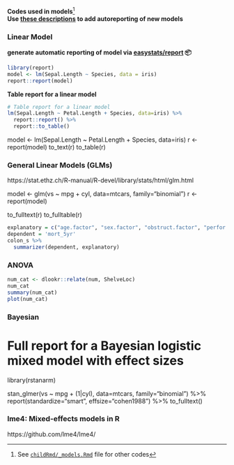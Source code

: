 **Codes used in models**^[See [`childRmd/_models.Rmd`](https://github.com/sbalci/histopathology-template/blob/master/childRmd/_models.Rmd) file for other codes]  
**Use [these descriptions](https://easystats.github.io/report/articles/supporting_new_models.html) to add autoreporting of new models**  


### Linear Model

**generate automatic reporting of model via [easystats/report](https://easystats.github.io/report/) 📦**

```r
library(report)
model <- lm(Sepal.Length ~ Species, data = iris)
report::report(model)
```

**Table report for a linear model**

```r
# Table report for a linear model
lm(Sepal.Length ~ Petal.Length + Species, data=iris) %>% 
  report::report() %>% 
  report::to_table()
```


model <- lm(Sepal.Length ~ Petal.Length + Species, data=iris)
r <- report(model)
to_text(r)
to_table(r)




### General Linear Models (GLMs)

https://stat.ethz.ch/R-manual/R-devel/library/stats/html/glm.html

model <- glm(vs ~ mpg + cyl, data=mtcars, family="binomial")
r <- report(model)

to_fulltext(r)
to_fulltable(r)




```r
explanatory = c("age.factor", "sex.factor", "obstruct.factor", "perfor.factor")
dependent = 'mort_5yr'
colon_s %>%
  summarizer(dependent, explanatory)
```


<!-- Where a multivariable model contains a subset of the variables specified in the full univariable set, this can be specified. -->

<!-- explanatory = c("age.factor", "sex.factor", "obstruct.factor", "perfor.factor") -->
<!-- explanatory.multi = c("age.factor", "obstruct.factor") -->
<!-- dependent = 'mort_5yr' -->
<!-- colon_s %>% -->
<!--   summarizer(dependent, explanatory, explanatory.multi) -->

<!-- Random effects. -->

<!-- e.g. lme4::glmer(dependent ~ explanatory + (1 | random_effect), family="binomial") -->

<!-- explanatory = c("age.factor", "sex.factor", "obstruct.factor", "perfor.factor") -->
<!-- explanatory.multi = c("age.factor", "obstruct.factor") -->
<!-- random.effect = "hospital" -->
<!-- dependent = 'mort_5yr' -->
<!-- colon_s %>% -->
<!--   summarizer(dependent, explanatory, explanatory.multi, random.effect) -->

<!-- metrics=TRUE provides common model metrics. -->

<!-- colon_s %>% -->
<!--   summarizer(dependent, explanatory, explanatory.multi,  metrics=TRUE) -->

<!-- Cox proportional hazards -->

<!-- e.g. survival::coxph(dependent ~ explanatory) -->

<!-- explanatory = c("age.factor", "sex.factor", "obstruct.factor", "perfor.factor") -->
<!-- dependent = "Surv(time, status)" -->

<!-- colon_s %>%  -->
<!-- 	summarizer(dependent, explanatory) -->

<!-- Rather than going all-in-one, any number of subset models can be manually added on to a summary.factorlist() table using summarizer.merge(). This is particularly useful when models take a long-time to run or are complicated. -->

<!-- Note requirement for glm.id=TRUE. fit2df is a subfunction extracting most common models to a dataframe. -->

<!-- explanatory = c("age.factor", "sex.factor", "obstruct.factor", "perfor.factor") -->
<!-- explanatory.multi = c("age.factor", "obstruct.factor") -->
<!-- random.effect = "hospital" -->
<!-- dependent = 'mort_5yr' -->

<!-- # Separate tables -->
<!-- colon_s %>% -->
<!--   summary.factorlist(dependent, explanatory, glm.id=TRUE) -> example.summary -->

<!-- colon_s %>% -->
<!--   glmuni(dependent, explanatory) %>% -->
<!--   fit2df(estimate.suffix=" (univariable)") -> example.univariable -->

<!-- colon_s %>% -->
<!--   glmmulti(dependent, explanatory) %>% -->
<!--   fit2df(estimate.suffix=" (multivariable)") -> example.multivariable -->


<!-- colon_s %>% -->
<!--   glmmixed(dependent, explanatory, random.effect) %>% -->
<!--   fit2df(estimate.suffix=" (multilevel") -> example.multilevel -->

<!-- # Pipe together -->
<!-- example.summary %>%  -->
<!--   summarizer.merge(example.univariable) %>%  -->
<!--   summarizer.merge(example.multivariable) %>%  -->
<!--   summarizer.merge(example.multilevel) %>%  -->
<!--   select(-c(glm.id, index)) -> example.final -->
<!-- example.final -->

<!-- Cox Proportional Hazards example with separate tables merged together. -->

<!-- explanatory = c("age.factor", "sex.factor", "obstruct.factor", "perfor.factor") -->
<!-- explanatory.multi = c("age.factor", "obstruct.factor") -->
<!-- dependent = "Surv(time, status)" -->

<!-- # Separate tables -->
<!-- colon_s %>% -->
<!-- 	summary.factorlist(dependent, explanatory, glm.id=TRUE) -> example2.summary -->

<!-- colon_s %>% -->
<!-- 	coxphuni(dependent, explanatory) %>% -->
<!-- 	fit2df(estimate.suffix=" (univariable)") -> example2.univariable -->

<!-- colon_s %>% -->
<!--   coxphmulti(dependent, explanatory.multi) %>% -->
<!--   fit2df(estimate.suffix=" (multivariable)") -> example2.multivariable -->

<!-- # Pipe together -->
<!-- example2.summary %>%  -->
<!-- 	summarizer.merge(example2.univariable) %>%  -->
<!-- 	summarizer.merge(example2.multivariable) %>%  -->
<!-- 	select(-c(glm.id, index)) -> example2.final -->
<!-- example2.final -->







<!-- # OR plot -->
<!-- explanatory = c("age.factor", "sex.factor", "obstruct.factor", "perfor.factor") -->
<!-- dependent = 'mort_5yr' -->
<!-- colon_s %>% -->
<!--   or.plot(dependent, explanatory) -->
<!-- # Previously fitted models (`glmmulti()` or `glmmixed()`) can be provided directly to `glmfit`   -->

<!-- # HR plot (not fully tested) -->
<!-- explanatory = c("age.factor", "sex.factor", "obstruct.factor", "perfor.factor") -->
<!-- dependent = "Surv(time, status)" -->
<!-- colon_s %>% -->
<!--   hr.plot(dependent, explanatory, dependent_label = "Survival") -->
<!-- # Previously fitted models (`coxphmulti`) can be provided directly using `coxfit` -->




### ANOVA


```r
num_cat <- dlookr::relate(num, ShelveLoc)
num_cat
summary(num_cat)
plot(num_cat)

```




### Bayesian


# Full report for a Bayesian logistic mixed model with effect sizes
library(rstanarm)

stan_glmer(vs ~ mpg + (1|cyl), data=mtcars, family="binomial") %>% 
  report(standardize="smart", effsize="cohen1988") %>% 
  to_fulltext()



### lme4: Mixed-effects models in R

https://github.com/lme4/lme4/

